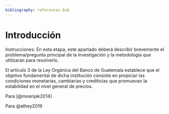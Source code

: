 ```yaml
---
bibliography: references.bib
---
```


# Introducción

Instrucciones: En esta etapa, este apartado deberá describir brevemente el problema/pregunta principal de la investigación y la metodología que utilizarán para resolverlo.

El artículo 3 de la Ley Orgánica del Banco de Guatemala establece que el objetivo fundamental de dicha institución consiste en propiciar las condiciones monetarias, cambiarias y crediticias que promuevan la estabilidad en el nivel general de precios.

Para [@moenjak2014]

Para @athey2019
